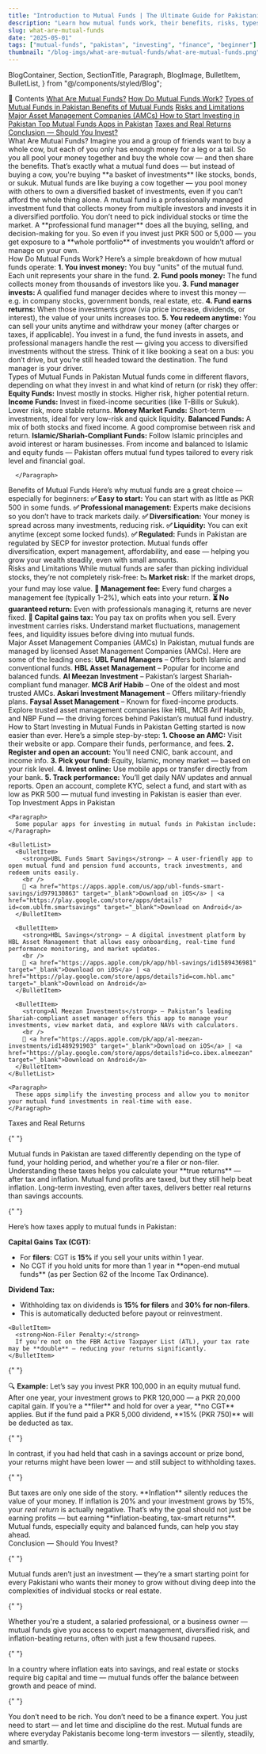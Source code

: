 ```yaml
---
title: "Introduction to Mutual Funds | The Ultimate Guide for Pakistanis (2025)"
description: "Learn how mutual funds work, their benefits, risks, types, and how to invest in them easily in Pakistan — even with a small amount of money."
slug: what-are-mutual-funds
date: "2025-05-01"
tags: ["mutual-funds", "pakistan", "investing", "finance", "beginner"]
thumbnail: "/blog-imgs/what-are-mutual-funds/what-are-mutual-funds.png"
---
```


  BlogContainer,
  Section,
  SectionTitle,
  Paragraph,
  BlogImage,
  BulletItem,
  BulletList,
} from "@/components/styled/Blog";

<BlogContainer>

<Section>
  <SectionTitle>📘 Contents</SectionTitle>
  <BulletList>
    <BulletItem>
      <a href="#what-are-mutual-funds">What Are Mutual Funds?</a>
    </BulletItem>
    <BulletItem>
      <a href="#how-do-mutual-funds-work">How Do Mutual Funds Work?</a>
    </BulletItem>
    <BulletItem>
      <a href="#types-of-mutual-funds-in-pakistan">
        Types of Mutual Funds in Pakistan
      </a>
    </BulletItem>
    <BulletItem>
      <a href="#benefits-of-mutual-funds">Benefits of Mutual Funds</a>
    </BulletItem>
    <BulletItem>
      <a href="#risks-and-cons-of-mutual-funds">Risks and Limitations</a>
    </BulletItem>
    <BulletItem>
      <a href="#major-asset-management-companies">
        Major Asset Management Companies (AMCs)
      </a>
    </BulletItem>
    <BulletItem>
      <a href="#how-to-invest-in-mutual-funds-in-pakistan">
        How to Start Investing in Pakistan
      </a>
    </BulletItem>
    <BulletItem>
      <a href="#investment-apps">Top Mutual Funds Apps in Pakistan</a>
    </BulletItem>
    <BulletItem>
      <a href="#taxes-and-returns">Taxes and Real Returns</a>
    </BulletItem>
    <BulletItem>
      <a href="#conclusion">Conclusion — Should You Invest?</a>
    </BulletItem>
  </BulletList>
</Section>

<Section>
  <SectionTitle id="what-are-mutual-funds">What Are Mutual Funds?</SectionTitle>
  <Paragraph>
    Imagine you and a group of friends want to buy a whole cow, but each of you only has enough money for a leg or a tail. So you all pool your money together and buy the whole cow — and then share the benefits. That’s exactly what a mutual fund does — but instead of buying a cow, you're buying **a basket of investments** like stocks, bonds, or sukuk.
  </Paragraph>
  <BlogImage
  src="/blog-imgs/what-are-mutual-funds/what-are-mutual-funds.png"
  alt="Mutual Funds - an Illustration"
  />
  <Paragraph
    style={{ fontStyle: "italic", fontSize: "0.95rem", textAlign: "center" }}
  >
    Mutual funds are like buying a cow together — you pool money with others to own a diversified basket of investments, even if you can’t afford the whole thing alone.
  </Paragraph>

  <Paragraph>
    A mutual fund is a professionally managed investment fund that collects money from multiple investors and invests it in a diversified portfolio. You don’t need to pick individual stocks or time the market. A **professional fund manager** does all the buying, selling, and decision-making for you.
  </Paragraph>
  <Paragraph>
    So even if you invest just PKR 500 or 5,000 — you get exposure to a **whole portfolio** of investments you wouldn’t afford or manage on your own.
  </Paragraph>
</Section>

<Section>
  <SectionTitle id="how-do-mutual-funds-work">How Do Mutual Funds Work?</SectionTitle>
  <Paragraph>
    Here’s a simple breakdown of how mutual funds operate:
  </Paragraph>
  <BulletList>
    <BulletItem><strong>1. You invest money:</strong> You buy "units" of the mutual fund. Each unit represents your share in the fund.</BulletItem>
    <BulletItem><strong>2. Fund pools money:</strong> The fund collects money from thousands of investors like you.</BulletItem>
    <BulletItem><strong>3. Fund manager invests:</strong> A qualified fund manager decides where to invest this money — e.g. in company stocks, government bonds, real estate, etc.</BulletItem>
    <BulletItem><strong>4. Fund earns returns:</strong> When those investments grow (via price increase, dividends, or interest), the value of your units increases too.</BulletItem>
    <BulletItem><strong>5. You redeem anytime:</strong> You can sell your units anytime and withdraw your money (after charges or taxes, if applicable).</BulletItem>
  </BulletList>
    <BlogImage
  src="/blog-imgs/what-are-mutual-funds/howMutualFundsWork.png"
  alt="How Mutual Funds Work"
  />
  <Paragraph
    style={{ fontStyle: "italic", fontSize: "0.95rem", textAlign: "center" }}
  >
You invest in a fund, the fund invests in assets, and professional managers handle the rest — giving you access to diversified investments without the stress.
  </Paragraph>

  <Paragraph>
    Think of it like booking a seat on a bus: you don’t drive, but you’re still headed toward the destination. The fund manager is your driver.
  </Paragraph>
</Section>

<Section>
  <SectionTitle id="types-of-mutual-funds-in-pakistan">Types of Mutual Funds in Pakistan</SectionTitle>
  <Paragraph>
    Mutual funds come in different flavors, depending on what they invest in and what kind of return (or risk) they offer:
  </Paragraph>
  <BulletList>
    <BulletItem><strong>Equity Funds:</strong> Invest mostly in stocks. Higher risk, higher potential return.</BulletItem>
    <BulletItem><strong>Income Funds:</strong> Invest in fixed-income securities (like T-Bills or Sukuk). Lower risk, more stable returns.</BulletItem>
    <BulletItem><strong>Money Market Funds:</strong> Short-term investments, ideal for very low-risk and quick liquidity.</BulletItem>
    <BulletItem><strong>Balanced Funds:</strong> A mix of both stocks and fixed income. A good compromise between risk and return.</BulletItem>
    <BulletItem><strong>Islamic/Shariah-Compliant Funds:</strong> Follow Islamic principles and avoid interest or haram businesses.</BulletItem>
  </BulletList>
      <BlogImage
      src="/blog-imgs/what-are-mutual-funds/typesOfMutualFundsInPakistan.png"
      alt="Types of Mutual Funds In Pakistan"
      />
      <Paragraph
        style={{ fontStyle: "italic", fontSize: "0.95rem", textAlign: "center" }}
      >
From income and balanced to Islamic and equity funds — Pakistan offers mutual fund types tailored to every risk level and financial goal.

      </Paragraph>

</Section>

<Section>
  <SectionTitle id="benefits-of-mutual-funds">Benefits of Mutual Funds</SectionTitle>
  <Paragraph>
    Here’s why mutual funds are a great choice — especially for beginners:
  </Paragraph>
  <BulletList>
    <BulletItem><strong>✅ Easy to start:</strong> You can start with as little as PKR 500 in some funds.</BulletItem>
    <BulletItem><strong>✅ Professional management:</strong> Experts make decisions so you don’t have to track markets daily.</BulletItem>
    <BulletItem><strong>✅ Diversification:</strong> Your money is spread across many investments, reducing risk.</BulletItem>
    <BulletItem><strong>✅ Liquidity:</strong> You can exit anytime (except some locked funds).</BulletItem>
    <BulletItem><strong>✅ Regulated:</strong> Funds in Pakistan are regulated by SECP for investor protection.</BulletItem>
  </BulletList>
    <BlogImage
      src="/blog-imgs/what-are-mutual-funds/benefitsOfMutualFunds.png"
      alt="Benefits of Mutual Funds"
      />
      <Paragraph
        style={{ fontStyle: "italic", fontSize: "0.95rem", textAlign: "center" }}
      >
Mutual funds offer diversification, expert management, affordability, and ease — helping you grow your wealth steadily, even with small amounts.
      </Paragraph>

</Section>

<Section>
  <SectionTitle id="risks-and-cons-of-mutual-funds">
    Risks and Limitations
  </SectionTitle>
  <Paragraph>
    While mutual funds are safer than picking individual stocks, they’re not
    completely risk-free:
  </Paragraph>
  <BulletList>
    <BulletItem>
      <strong>📉 Market risk:</strong> If the market drops, your fund may lose
      value.
    </BulletItem>
    <BulletItem>
      <strong>💸 Management fee:</strong> Every fund charges a management fee
      (typically 1–2%), which eats into your return.
    </BulletItem>
    <BulletItem>
      <strong>⏳ No guaranteed return:</strong> Even with professionals managing
      it, returns are never fixed.
    </BulletItem>
    <BulletItem>
      <strong>🧾 Capital gains tax:</strong> You pay tax on profits when you
      sell.
    </BulletItem>
  </BulletList>
  <BlogImage
    src="/blog-imgs/what-are-mutual-funds/risksOfInvestingInMutualFunds.png"
    alt="Risks of investing in mutual funds"
  />
  <Paragraph
    style={{ fontStyle: "italic", fontSize: "0.95rem", textAlign: "center" }}
  >
    Every investment carries risks. Understand market fluctuations, management
    fees, and liquidity issues before diving into mutual funds.
  </Paragraph>
</Section>

<Section>
  <SectionTitle id="major-asset-management-companies">
    Major Asset Management Companies (AMCs)
  </SectionTitle>
  <Paragraph>
    In Pakistan, mutual funds are managed by licensed Asset Management Companies
    (AMCs). Here are some of the leading ones:
  </Paragraph>
  <BulletList>
    <BulletItem>
      <strong>UBL Fund Managers</strong> – Offers both Islamic and conventional
      funds.
    </BulletItem>
    <BulletItem>
      <strong>HBL Asset Management</strong> – Popular for income and balanced
      funds.
    </BulletItem>
    <BulletItem>
      <strong>Al Meezan Investment</strong> – Pakistan’s largest
      Shariah-compliant fund manager.
    </BulletItem>
    <BulletItem>
      <strong>MCB Arif Habib</strong> – One of the oldest and most trusted AMCs.
    </BulletItem>
    <BulletItem>
      <strong>Askari Investment Management</strong> – Offers military-friendly
      plans.
    </BulletItem>
    <BulletItem>
      <strong>Faysal Asset Management</strong> – Known for fixed-income
      products.
    </BulletItem>
  </BulletList>
  <BlogImage
    src="/blog-imgs/what-are-mutual-funds/majorAMCsInPakistan.png"
    alt="Major AMCs in Pakistan"
  />
  <Paragraph
    style={{ fontStyle: "italic", fontSize: "0.95rem", textAlign: "center" }}
  >
    Explore trusted asset management companies like HBL, MCB Arif Habib, and NBP
    Fund — the driving forces behind Pakistan’s mutual fund industry.
  </Paragraph>
</Section>

<Section>
  <SectionTitle id="how-to-invest-in-mutual-funds-in-pakistan">
    How to Start Investing in Mutual Funds in Pakistan
  </SectionTitle>
  <Paragraph>
    Getting started is now easier than ever. Here’s a simple step-by-step:
  </Paragraph>
  <BulletList>
    <BulletItem>
      <strong>1. Choose an AMC:</strong> Visit their website or app. Compare
      their funds, performance, and fees.
    </BulletItem>
    <BulletItem>
      <strong>2. Register and open an account:</strong> You’ll need CNIC, bank
      account, and income info.
    </BulletItem>
    <BulletItem>
      <strong>3. Pick your fund:</strong> Equity, Islamic, money market — based
      on your risk level.
    </BulletItem>
    <BulletItem>
      <strong>4. Invest online:</strong> Use mobile apps or transfer directly
      from your bank.
    </BulletItem>
    <BulletItem>
      <strong>5. Track performance:</strong> You’ll get daily NAV updates and
      annual reports.
    </BulletItem>
  </BulletList>
  <BlogImage
    src="/blog-imgs/what-are-mutual-funds/howToStartInvestingInMutualFundsInPakistan.png"
    alt="How to start investing in mutual funds from Pakistan"
  />
  <Paragraph
    style={{ fontStyle: "italic", fontSize: "0.95rem", textAlign: "center" }}
  >
    Open an account, complete KYC, select a fund, and start with as low as PKR
    500 — mutual fund investing in Pakistan is easier than ever.
  </Paragraph>
</Section>
    <Section>
    <SectionTitle id="investment-apps">Top Investment Apps in Pakistan</SectionTitle>

    <Paragraph>
      Some popular apps for investing in mutual funds in Pakistan include:
    </Paragraph>

    <BulletList>
      <BulletItem>
        <strong>UBL Funds Smart Savings</strong> — A user-friendly app to open mutual fund and pension fund accounts, track investments, and redeem units easily.
        <br />
        📱 <a href="https://apps.apple.com/us/app/ubl-funds-smart-savings/id979130863" target="_blank">Download on iOS</a> | <a href="https://play.google.com/store/apps/details?id=com.ublfm.smartsavings" target="_blank">Download on Android</a>
      </BulletItem>

      <BulletItem>
        <strong>HBL Savings</strong> — A digital investment platform by HBL Asset Management that allows easy onboarding, real-time fund performance monitoring, and market updates.
        <br />
        📱 <a href="https://apps.apple.com/pk/app/hbl-savings/id1589436981" target="_blank">Download on iOS</a> | <a href="https://play.google.com/store/apps/details?id=com.hbl.amc" target="_blank">Download on Android</a>
      </BulletItem>

      <BulletItem>
        <strong>Al Meezan Investments</strong> — Pakistan’s leading Shariah-compliant asset manager offers this app to manage your investments, view market data, and explore NAVs with calculators.
        <br />
        📱 <a href="https://apps.apple.com/pk/app/al-meezan-investments/id1489291903" target="_blank">Download on iOS</a> | <a href="https://play.google.com/store/apps/details?id=co.ibex.almeezan" target="_blank">Download on Android</a>
      </BulletItem>
    </BulletList>

    <Paragraph>
      These apps simplify the investing process and allow you to monitor your mutual fund investments in real-time with ease.
    </Paragraph>

  </Section>

<Section>
  <SectionTitle id="taxes-and-returns">Taxes and Real Returns</SectionTitle>

{" "}

<Paragraph>
  Mutual funds in Pakistan are taxed differently depending on the type of fund,
  your holding period, and whether you're a filer or non-filer. Understanding
  these taxes helps you calculate your **true returns** — after tax and
  inflation.
</Paragraph>
<BlogImage
  src="/blog-imgs/what-are-mutual-funds/taxesOnMutualFundsInvestmentInPakistan.png"
  alt="Taxes on mutual funds in Pakistan"
/>
<Paragraph
  style={{ fontStyle: "italic", fontSize: "0.95rem", textAlign: "center" }}
>
  Mutual fund profits are taxed, but they still help beat inflation. Long-term investing, even after taxes, delivers better real returns than savings accounts.

</Paragraph>

{" "}

<Paragraph>Here’s how taxes apply to mutual funds in Pakistan:</Paragraph>

  <BulletList>
    <BulletItem>
      <strong>Capital Gains Tax (CGT):</strong> 
      <ul>
        <li>For <strong>filers</strong>: CGT is <strong>15%</strong> if you sell your units within 1 year.</li>
        <li>No CGT if you hold units for more than 1 year in **open-end mutual funds** (as per Section 62 of the Income Tax Ordinance).</li>
      </ul>
    </BulletItem>
    <BulletItem>
      <strong>Dividend Tax:</strong> 
      <ul>
        <li>Withholding tax on dividends is <strong>15% for filers</strong> and <strong>30% for non-filers</strong>.</li>
        <li>This is automatically deducted before payout or reinvestment.</li>
      </ul>
    </BulletItem>

    <BulletItem>
      <strong>Non-Filer Penalty:</strong>
      If you're not on the FBR Active Taxpayer List (ATL), your tax rate may be **double** — reducing your returns significantly.
    </BulletItem>

  </BulletList>

{" "}

<Paragraph>
  🔍 <strong>Example:</strong> Let’s say you invest PKR 100,000 in an equity
  mutual fund. After one year, your investment grows to PKR 120,000 — a PKR
  20,000 capital gain. If you’re a **filer** and hold for over a year, **no
  CGT** applies. But if the fund paid a PKR 5,000 dividend, **15% (PKR 750)**
  will be deducted as tax.
</Paragraph>

{" "}

<Paragraph>
  In contrast, if you had held that cash in a savings account or prize bond,
  your returns might have been lower — and still subject to withholding taxes.
</Paragraph>

{" "}

<Paragraph>
  But taxes are only one side of the story. **Inflation** silently reduces the
  value of your money. If inflation is 20% and your investment grows by 15%,
  your <em>real return</em> is actually negative.
</Paragraph>

  <Paragraph>
    That’s why the goal should not just be earning profits — but earning **inflation-beating, tax-smart returns**. Mutual funds, especially equity and balanced funds, can help you stay ahead.
  </Paragraph>
</Section>

<Section>
  <SectionTitle id="conclusion">Conclusion — Should You Invest?</SectionTitle>

{" "}

<Paragraph>
  Mutual funds aren’t just an investment — they’re a smart starting point for
  every Pakistani who wants their money to grow without diving deep into the
  complexities of individual stocks or real estate.
</Paragraph>

{" "}

<Paragraph>
  Whether you're a student, a salaried professional, or a business owner —
  mutual funds give you access to expert management, diversified risk, and
  inflation-beating returns, often with just a few thousand rupees.
</Paragraph>

{" "}

<Paragraph>
  In a country where inflation eats into savings, and real estate or stocks
  require big capital and time — mutual funds offer the balance between growth
  and peace of mind.
</Paragraph>

{" "}

<Paragraph>
  You don’t need to be rich. You don’t need to be a finance expert. You just
  need to start — and let time and discipline do the rest.
</Paragraph>
  <BlogImage
    src="/blog-imgs/what-are-mutual-funds/mutualFundsEarnings.png"
    alt="Tax benefits of investing in mutual funds"
  />
  <Paragraph style={{ fontStyle: "italic", textAlign: "center", marginTop: "1rem" }}>
    Mutual funds are where everyday Pakistanis become long-term investors — silently, steadily, and smartly.
  </Paragraph>
</Section>

</BlogContainer>
